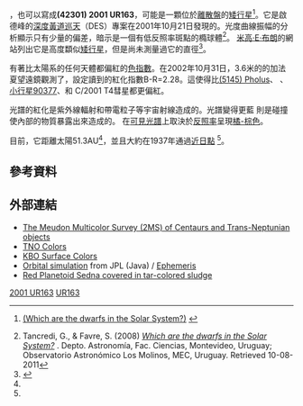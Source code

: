 {{DISPLAYTITLE:{{mp|(42301) 2001 UR|163}}}}
{{Infobox planet
 | discovery=yes
 | physical_characteristics=yes
 | bgcolour=#FFFFC0
 | name={{mp|(42301) 2001 UR|163}}
 | discovery_ref= <ref name="MPEC2001-V57">{{cite web
  |date=2001-11-14
  |title=MPEC 2001-V57: 2001 QX322, 2001 UR163, 2001 VN71
  |first=Brian G.
  |last=Marsden
  |work=IAU Minor Planet Center
  |publisher=Harvard-Smithsonian Center for Astrophysics
  |url=http://www.cfa.harvard.edu/mpec/K01/K01V57.html
  |accessdate=2010-01-06
  |archive-date=2012-07-15
  |archive-url=https://www.webcitation.org/69AMOv8wE?url=http://www.minorplanetcenter.net/iau/mpec/K01/K01V57.html
  |dead-url=no
  }} (K01UG3R*)</ref>
 | discoverer=[[國家天文台|啟德峰]] （[[天文台碼列表#600-699|695]]）
 | discovered= 2001年10月21日
 | mp_name={{mp|(42301) 2001 UR|163}}
 | alt_names=
 | mp_category=[[海王星外天體|TNO]]（[[離散盤|SDO]]）<ref name="MPC">{{cite web
  |title=List Of Centaurs and Scattered-Disk Objects
  |publisher=Minor Planet Center
  |url=http://www.minorplanetcenter.org/iau/lists/Centaurs.html
  |accessdate=2008-09-25
  |archive-date=2011-07-25
  |archive-url=https://web.archive.org/web/20110725075304/http://www.minorplanetcenter.org/iau/lists/Centaurs.html
  |dead-url=no
  }}</ref><br>
[[共振海王星外天體|4:9共振]]<ref name="Buie">{{cite web
  |author=[[Marc_W._Buie|Marc W. Buie]]
  |date=2003-10-23
  |title=Orbit Fit and Astrometric record for 42301
  |publisher=SwRI (Space Science Department)
  |url=http://www.boulder.swri.edu/~buie/kbo/astrom/42301.html
  |accessdate=2008-09-25
  |archive-date=2012-07-15
  |archive-url=https://www.webcitation.org/69AMPmc3L?url=http://www.boulder.swri.edu/~buie/kbo/astrom/42301.html
  |dead-url=no
  }}</ref>
 |orbit_ref = <ref name="jpldata">{{cite web
  |date=2003-10-23 last obs
  |title=JPL Small-Body Database Browser: 42301 (2001 UR163)
  |url=http://ssd.jpl.nasa.gov/sbdb.cgi?sstr=42301
  |accessdate=2009-03-22
  |archive-date=2012-07-15
  |archive-url=https://www.webcitation.org/69AMPLhSg?url=http://ssd.jpl.nasa.gov/sbdb.cgi?sstr=42301
  |dead-url=no
  }}</ref>
 | epoch=December 31, 2006年12月31日（[[儒略日|JD]]2454100.5）
 | semimajor=51.431 AU (7693.969 Gm)
 | perihelion=36.756 AU (5498.582 Gm)
 | aphelion=66.106 [[天文單位|AU]] (9889.356 [[Giga|G]]m)
 | eccentricity=0.285
 | period=368.85 [[儒略年|a]] （134721.208 [[日|d]]）
 | inclination=0.752[[度|°]]
 | asc_node=301.769°
 | arg_peri=342.639°
 | mean_anomaly=68.401°
 | avg_speed=4.07 km/[[秒|s]]
 | dimensions=636 km（假設）<ref name="johnston">{{Cite web
 |title       = List of Known Trans-Neptunian Objects
 |publisher   = Johnston's Archive
 |author      = Wm. Robert Johnston
 |url         = http://www.johnstonsarchive.net/astro/tnoslist.html
 |accessdate  = 2009-08-28
 |archiveurl  = https://web.archive.org/web/20090624072922/http://www.johnstonsarchive.net/astro/tnoslist.html
 |archivedate = 2009年6月24日
 |deadurl     = yes
}}</ref>
 | mass=
 | density=
 | surface_grav=
 | escape_velocity=
 | sidereal_day=
 | spectral_type=（[[海王星外天體#顏色|超紅]]；最高的B-R）B-V=1.44; V-R=0.84; B-R=2.28
 | magnitude = 21.2<ref name="AstDys">{{cite web
  |title=AstDys (42301) 2001UR163 Ephemerides
  |publisher=Department of Mathematics, University of Pisa, Italy
  |url=http://hamilton.dm.unipi.it/astdys/index.php?pc=1.1.3.0&n=2001UR163
  |accessdate=2009-03-19
  |archiveurl=https://www.webcitation.org/5g8QQdNED?url=http://hamilton.dm.unipi.it/astdys/index.php?pc=1.1.3.0
  |archivedate=2009-04-18
  }}</ref>
 | abs_magnitude=4.05<ref name="jpldata"/>
 | albedo=0.09?（假設）
 | single_temperature=≈39 [[熱力學溫標|K]]}}

'''{{mp|(42301) 2001 UR|163}}'''，也可以寫成'''(42301) 2001 UR163'''，可能是一顆位於[[離散盤|離散盤]]的[[矮行星|矮行星]]<ref name="Uruguayo">{{cite web
  |date=13-Oct-2008?
  |title=Dwarf Planet & Plutoid Headquarters
  |publisher=Portal Uruguayo de Astronomía
  |author=Gonzalo Tancredi and Sofía Favre
  |url=http://www.astronomia.edu.uy/dwarfplanet/list.html
  |accessdate=2010-09-22
  |archive-date=2018-09-29
  |archive-url=https://web.archive.org/web/20180929113753/http://www.astronomia.edu.uy/dwarfplanet/list.html
  |dead-url=no
  }} [http://www.lpi.usra.edu/meetings/acm2008/pdf/8261.pdf (Which are the dwarfs in the Solar System?)] {{Wayback|url=http://www.lpi.usra.edu/meetings/acm2008/pdf/8261.pdf |date=20160603215320 }}</ref>。它是啟德峰的[[深度黃道巡天|深度黃道巡天]]（DES）專案在2001年10月21日發現的。光度曲線振幅的分析顯示只有少量的偏差，暗示{{mp|2001 UR|163}}是一個有低反照率斑點的橢球體<ref name=SSDwarfs>Tancredi, G., & Favre, S. (2008) [http://www.lpi.usra.edu/meetings/acm2008/pdf/8261.pdf ''Which are the dwarfs in the Solar System?''] {{Wayback|url=http://www.lpi.usra.edu/meetings/acm2008/pdf/8261.pdf |date=20160603215320 }}. Depto. Astronomía, Fac. Ciencias, Montevideo, Uruguay; Observatorio Astronómico Los Molinos, MEC, Uruguay. Retrieved 10-08-2011</ref>。 [[米高·E·布朗|米高·E·布朗]]的網站列出它是高度纇似[[矮行星|矮行星]]，但是尚未測量過它的直徑<ref name="Brown-dplist">{{cite web
  |title=How many dwarf planets are there in the outer solar system? (updates daily)
  |publisher=California Institute of Technology
  |author=[[Michael_E._Brown|Michael E. Brown]]
  |url=http://www.gps.caltech.edu/~mbrown/dps.html
  |accessdate=2011-08-25
  |archive-date=2011-10-18
  |archive-url=https://web.archive.org/web/20111018154917/http://www.gps.caltech.edu/~mbrown/dps.html
  |dead-url=no
  }}</ref>。

{{mp|2001 UR|163}}有著比太陽系的任何天體都偏紅的[[色指數|色指數]]。在2002年10月31日，3.6米的的加法夏望遠鏡觀測了{{mp|2001 UR|163}}，設定讀到的紅化指數B-R=2.28。這使得{{mp|2001 UR|163}}比[[小行星5145|(5145) Pholus]]、 {{mpl|(119070) 2001 KP|77}}、[[小行星90377|小行星90377]]、和 C/2001 T4彗星都更偏紅。

光譜的紅化是紫外線輻射和帶電粒子等宇宙射線造成的。光譜變得更藍 則是碰撞使內部的物質暴露出來造成的。
{{mp|2001 UR|163}} 在[[可見光譜|可見光譜]]上取決於[[反照率|反照率]]呈現[[顏色#Physics|橘-棕色]]。

目前，它距離太陽51.3AU<ref name="AstDys"/>，並且大約在1937年通過[[拱點|近日點]] <ref name="jpldata"/>。

== 參考資料 ==
{{Reflist}}

== 外部連結 ==
* [https://web.archive.org/web/20080228112214/http://calys.obspm.fr/~pcorps/TNO/publi/doressoundiram2004_final_2MS.pdf The Meudon Multicolor Survey (2MS) of Centaurs and Trans-Neptunian objects]
* [https://web.archive.org/web/20060908123211/http://www.psi.edu/pds/asteroid/EAR_A_COMPIL_3_TNO_CEN_COLOR_V3_0/data/tnocencol.tab TNO Colors]
* [https://web.archive.org/web/20060901063349/http://www.physics.nau.edu/~tegler/research/survey.htm KBO Surface Colors]
*[http://ssd.jpl.nasa.gov/sbdb.cgi?sstr=2001UR163;orb=1;view=Far Orbital simulation] from JPL (Java) / [http://ssd.jpl.nasa.gov/horizons.cgi?find_body=1&body_group=sb&sstr=2001UR163 Ephemeris] {{Wayback|url=http://ssd.jpl.nasa.gov/horizons.cgi?find_body=1&body_group=sb&sstr=2001UR163 |date=20160304084244 }}
* [http://www.newscientist.com/article.ns?id=dn7272 Red Planetoid Sedna covered in tar-colored sludge] {{Wayback|url=http://www.newscientist.com/article.ns?id=dn7272 |date=20080930190957 }}


{{MinorPlanets Navigator|(42300) 2001 UU140|PageName={{mp|(42301) 2001 UR|163}}|(42302) 2001 VF10}}
{{类冥矮行星}}
{{小天体}}
{{海王星外天体}}

[[Category:離散盤和獨立天體|2001 UR163]]
[[Category:疑似矮行星|UR163]]